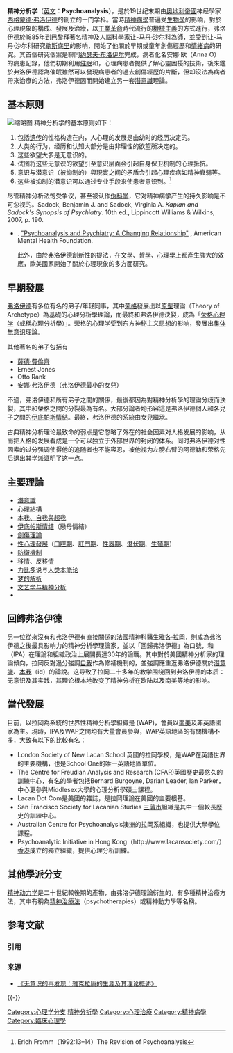 {{refimprove|time=2019-06-01T09:06:20+00:00}}
{{Interventions infobox 
|  Name = 精神分析学
|  Image =
|  Caption =
|  ICD10 =
|  ICD9 = {{ICD9proc|94.31}} 
|  MeshID = D011572
|  OtherCodes =
}}

'''精神分析学'''（[[英文|英文]]：'''Psychoanalysis'''），是於19世纪末期由[[奧地利帝國|奧地利帝國]]神经學家[[西格蒙德·弗洛伊德|西格蒙德·弗洛伊德]]的創立的一门学科。當時[[精神病學|精神病學]]普遍受[[生物學|生物學]]的影响，對於心理現象的構成、發展及治療，以[[工業革命|工業革命]]時代流行的[[机械论|機械主義]]的方式進行，弗洛伊德於1885年到[[巴黎|巴黎]]拜著名精神及人腦科學家[[让-马丹·沙尔科|让-马丹·沙尔科]]為師，並受到让-马丹·沙尔科研究[[歇斯底里|歇斯底里]]的影响，開始了他關於早期或童年創傷經歷和[[情緒病|情緒病]]的研究。其首個研究個案是聯同[[約瑟夫·布羅伊爾|约瑟夫·布洛伊尔]]完成，病者化名安娜·欧（Anna O）的病患記錄，他們初期利用[[催眠|催眠]]和{{tsl|en|Talking cure|講談療法}}，心理病患者提供了解心靈困擾的技術，後來鑑於弗洛伊德認為催眠雖然可以發現病患者的過去創傷經歷的片斷，但却沒法為病者帶來治療的方法，弗洛伊德因而開始建立另一套[[潛意識|潛意識]]理論。

== 基本原则 ==
[[File:Structural-Iceberg-zh.svg|缩略图]]
精神分析学的基本原则如下：
# 包括[[遗传|遗传]]的性格构造在内，人心理的发展是由幼时的经历决定的。
# 人类的行为，经历和认知大部分是由非理性的欲望所决定的。
# 这些欲望大多是无意识的。
# 试图将这些无意识的欲望引至意识层面会引起自身保卫机制的心理抵抗。
# 意识与潜意识（被抑制的）與現實之间的矛盾会引起心理疾病如精神衰弱等。
# 这些被抑制的潜意识可以通过专业手段来使患者意识到。<ref> Erich Fromm（1992:13–14）The Revision of Psychoanalysis</ref>

尽管精神分析法饱受争议，甚至被认作[[伪科学|伪科学]]，它对精神病学产生的持久影响是不可忽视的。<ref>Sadock, Benjamin J. and Sadock, Virginia A. ''Kaplan and Sadock's Synopsis of Psychiatry''. 10th ed., Lippincott Williams & Wilkins, 2007, p. 190.
*{{tsl|en|Robert Michels (physician)|Michels, Robert}}. [http://americanmentalhealthfoundation.org/a.php?id=24 "Psychoanalysis and Psychiatry: A Changing Relationship"] {{Wayback|url=http://americanmentalhealthfoundation.org/a.php?id=24 |date=20090606094737 }}, American Mental Health Foundation.</ref>此外，由於弗洛伊德創新性的提法，在[[文學|文學]]、[[哲學|哲學]]、[[心理學|心理學]]上都產生強大的效應，歐美國家開始了關於心理現象的多方面硏究。

== 早期發展 ==
[[西格蒙德·弗洛伊德|弗洛伊德]]有多位有名的弟子/年轻同事，其中[[荣格|荣格]]發展出以[[原型|原型]]理論（Theory of Archetype）為基礎的心理分析學理論，而最終和弗洛伊德決裂，成為「[[荣格心理学|荣格心理学]]（或稱心理分析學）」。荣格的心理学受到东方神秘主义思想的影响，發展出[[集体無意识|集体無意识]]理論。

其他著名的弟子包括有
* [[薩德·費倫齊|薩德·費倫齊]]
* Ernest Jones
* Otto Rank
* [[安娜·弗洛伊德|安娜·弗洛伊德]]（弗洛伊德最小的女兒）

不過，弗洛伊德和所有弟子之間的關係，最後都因為對精神分析學的理論分歧而決裂，其中和榮格之間的分裂最為有名。大部分論者均形容這是弗洛伊德個人和各兒子之間的[[伊底帕斯情结|伊底帕斯情结]]。最終，弗洛伊德的系統由女兒繼承。

古典精神分析理论最致命的弱点是它忽略了外在的社会因素对人格发展的影响，从而把人格的发展看成是一个可以独立于外部世界的封闭的体系。同时弗洛伊德对性因素的过分强调使得他的追随者也不能容忍，被他视为左膀右臂的阿德勒和荣格先后退出其学派证明了这一点。

== 主要理論 ==
* [[潛意識|潛意識]]
* [[心理結構|心理結構]]
*[[本我、自我与超我|本我、自我與超我]]
* [[伊底帕斯情结|伊底帕斯情结]]（戀母情結）
* [[創傷理論|創傷理論]]
*[[性心理發展|性心理發展]]（[[口腔期|口腔期]]、[[肛門期|肛門期]]、[[性器期|性器期]]、[[潛伏期_(性心理發展)|潛伏期]]、[[生殖期|生殖期]]）
* [[防衛機制|防衛機制]]
* [[移情|移情]]、[[反移情|反移情]]
* [[力比多|力比多]]说与[[人类本能论|人类本能论]]
* [[梦的解析|梦的解析]]
* [[文艺学与精神分析|文艺学与精神分析]]
* {{tsl|en|Death drive|死亡本能}}

== 回歸弗洛伊德 ==
另一位從來沒有和弗洛伊德有直接關係的法國精神科醫生[[雅各·拉岡|雅各·拉岡]]，則成為弗洛伊德之後最具影响力的精神分析學理論家，並以「回歸弗洛伊德」為口號，和{{tsl|en|International Psychoanalytical Association|国际精神分析学会}} （IPA）在理論和組織政治上展開長達30年的論戰。其中對於美國精神分析家的理論傾向，拉岡反對過分強調[[自我_(心理學)|自我]]作為修補機制的{{tsl|en|Ego psychology|自我心理学}}，並強調應重返弗洛伊德關於[[潛意識|潛意識]]、[[本我|本我]]（id）的論說。这导致了拉岡二十多年的教学围绕回到弗洛伊德的本质：无意识及其实践，其理论根本地改变了精神分析在欧陆以及南美等地的影响。

== 當代發展 ==
目前，以拉岡為系統的世界性精神分析學組織是{{tsl|en|World Association of Psychoanalysis|世界精神分析学会}} (WAP)，會員以[[南美|南美]]及非英語國家為主。現時，IPA及WAP之間均有大量會員參與，WAP英語地區的有關機構不多，大致有以下的比較有名：

* London Society of New Lacan School  英國的拉岡學校，是WAP在英語世界的主要機構，也是School One的唯一英語地區單位。
* The Centre for Freudian Analysis and Research (CFAR)英國歷史最悠久的訓練中心，有名的學者包括Bernard Burgoyne, Darian Leader, Ian Parker，中心更參與Middlesex大學的心理分析學碩士課程。
* Lacan Dot Com是美國的雜誌，是拉岡理論在美國的主要根基。
* San Francisco Society for Lacanian Studies [[三藩市|三藩市]]組織是其中一個較長歷史的訓練中心。
* Australian Centre for Psychoanalysis澳洲的拉岡系組織，也提供大學學位課程。
* Psychoanalytic Initiative in Hong Kong（http://www.lacansociety.com/）{{Dead link|date=2018年9月 |bot=InternetArchiveBot |fix-attempted=yes }}[[香港|香港]]成立的獨立組織，提供心理分析訓練。

== 其他學派分支 ==
[[精神动力学|精神动力学]]是二十世紀較後期的產物，由弗洛伊德理論衍生的，有多種精神治療方法，其中有稱為[[心理治療|精神治療法]]（psychotherapies）或精神動力學等名稱。

== 参考文献 ==
=== 引用 ===
{{Reflist}}

=== 来源 ===
{{refbegin}}
* [http://read.douban.com/column/60843/ 《无意识的再发现：雅克拉康的生涯及其理论概述》] {{Wayback|url=http://read.douban.com/column/60843/ |date=20140307111931 }}
{{refend}}

{{-}}
{{Authority control}}

[[Category:心理学分支|Category:心理学分支]]
[[Category:精神分析學|]]
[[Category:心理治療|Category:心理治療]]
[[Category:精神病學|Category:精神病學]]
[[Category:臨床心理學|Category:臨床心理學]]